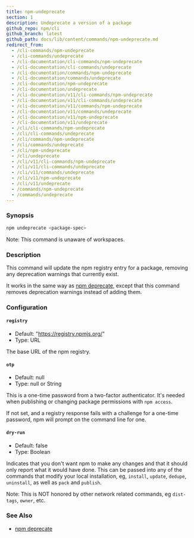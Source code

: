 ```yaml
---
title: npm-undeprecate
section: 1
description: Undeprecate a version of a package
github_repo: npm/cli
github_branch: latest
github_path: docs/lib/content/commands/npm-undeprecate.md
redirect_from:
  - /cli-commands/npm-undeprecate
  - /cli-commands/undeprecate
  - /cli-documentation/cli-commands/npm-undeprecate
  - /cli-documentation/cli-commands/undeprecate
  - /cli-documentation/commands/npm-undeprecate
  - /cli-documentation/commands/undeprecate
  - /cli-documentation/npm-undeprecate
  - /cli-documentation/undeprecate
  - /cli-documentation/v11/cli-commands/npm-undeprecate
  - /cli-documentation/v11/cli-commands/undeprecate
  - /cli-documentation/v11/commands/npm-undeprecate
  - /cli-documentation/v11/commands/undeprecate
  - /cli-documentation/v11/npm-undeprecate
  - /cli-documentation/v11/undeprecate
  - /cli/cli-commands/npm-undeprecate
  - /cli/cli-commands/undeprecate
  - /cli/commands/npm-undeprecate
  - /cli/commands/undeprecate
  - /cli/npm-undeprecate
  - /cli/undeprecate
  - /cli/v11/cli-commands/npm-undeprecate
  - /cli/v11/cli-commands/undeprecate
  - /cli/v11/commands/undeprecate
  - /cli/v11/npm-undeprecate
  - /cli/v11/undeprecate
  - /commands/npm-undeprecate
  - /commands/undeprecate
---
```


### Synopsis

```bash
npm undeprecate <package-spec>
```

Note: This command is unaware of workspaces.

### Description

This command will update the npm registry entry for a package, removing any deprecation warnings that currently exist.

It works in the same way as [npm deprecate](/cli/v11/commands/npm-deprecate), except that this command removes deprecation warnings instead of adding them.

### Configuration

#### `registry`

- Default: "https://registry.npmjs.org/"
- Type: URL

The base URL of the npm registry.

#### `otp`

- Default: null
- Type: null or String

This is a one-time password from a two-factor authenticator. It's needed when publishing or changing package permissions with `npm access`.

If not set, and a registry response fails with a challenge for a one-time password, npm will prompt on the command line for one.

#### `dry-run`

- Default: false
- Type: Boolean

Indicates that you don't want npm to make any changes and that it should only report what it would have done. This can be passed into any of the commands that modify your local installation, eg, `install`, `update`, `dedupe`, `uninstall`, as well as `pack` and `publish`.

Note: This is NOT honored by other network related commands, eg `dist-tags`, `owner`, etc.

### See Also

- [npm deprecate](/cli/v11/commands/npm-deprecate)
